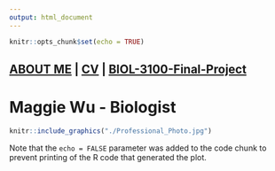 ```yaml
---
output: html_document
---
```


```r
knitr::opts_chunk$set(echo = TRUE)
```

## [ABOUT ME](./about-me) | [CV](./CV.pdf) | [BIOL-3100-Final-Project](./Biol_3100_Final_Project.html)

# **Maggie Wu - Biologist** #

```r
knitr::include_graphics("./Professional_Photo.jpg")
```


Note that the `echo = FALSE` parameter was added to the code chunk to prevent printing of the R code that generated the plot.